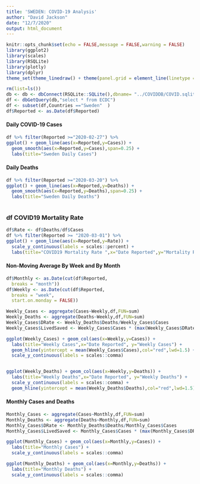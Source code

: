```yaml
---
title: 'SWEDEN: COVID-19 Analysis'
author: "David Jackson"
date: "12/7/2020"
output: html_document
---
```


```r
knitr::opts_chunk$set(echo = FALSE,message = FALSE,warning = FALSE)
library(ggplot2)
library(scales)
library(RSQLite)
library(plotly)
library(dplyr)
theme_set(theme_linedraw() + theme(panel.grid = element_line(linetype = 'dashed')))

```
```r
rm(list=ls())
db <- db <- dbConnect(RSQLite::SQLite(),dbname= "../COVIDDB/COVID.sqlite3")
df <- dbGetQuery(db,"select * from ECDC")
df <- subset(df,Countries =="Sweden"  )
df$Reported <- as.Date(df$Reported)
```

#### Daily COVID-19 Cases

```r
df %>% filter(Reported >="2020-02-27") %>%
ggplot() + geom_line(aes(x=Reported,y=Cases)) +
  geom_smooth(aes(x=Reported,y=Cases),span=0.25) +
  labs(title="Sweden Daily Cases")
```

#### Daily Deaths

```r
df %>% filter(Reported >="2020-03-20") %>%
ggplot() + geom_line(aes(x=Reported,y=Deaths)) +
  geom_smooth(aes(x=Reported,y=Deaths),span=0.25) +
  labs(title="Sweden Daily Deaths") 
  
```

### df COVID19 Mortality Rate

```r
df$Rate <- df$Deaths/df$Cases 
df %>% filter(Reported >= "2020-03-01") %>%
ggplot() + geom_line(aes(x=Reported,y=Rate)) +
  scale_y_continuous(labels = scales::percent) +
  labs(title="COVID19 Mortality Rate ",x="Date Reported",y="Mortality Rate") + geom_hline(yintercept = mean(na.omit(df$Rate)),col="red",lwd=1.5)

```

#### Non-Moving Average By Week and By Month

```r
df$Monthly <- as.Date(cut(df$Reported,
  breaks = "month"))
df$Weekly <- as.Date(cut(df$Reported,
  breaks = "week",
  start.on.monday = FALSE))

```
```r
Weekly_Cases <- aggregate(Cases~Weekly,df,FUN=sum)
Weekly_Deaths <- aggregate(Deaths~Weekly,df,FUN=sum)
Weekly_Cases$DRate <- Weekly_Deaths$Deaths/Weekly_Cases$Cases
Weekly_Cases$LivedSaved <- Weekly_Cases$Cases * (max(Weekly_Cases$DRate) - Weekly_Cases$DRate) * 100

```
```r
ggplot(Weekly_Cases) + geom_col(aes(x=Weekly,y=Cases)) + 
  labs(title="Weekly Cases",x="Date Reported", y="Weekly Cases") +
  geom_hline(yintercept = mean(Weekly_Cases$Cases),col="red",lwd=1.5) +
  scale_y_continuous(labels = scales::comma) 


ggplot(Weekly_Deaths) + geom_col(aes(x=Weekly,y=Deaths)) + 
  labs(title="Weekly Deaths",x="Date Reported", y="Weekly Deaths") +
  scale_y_continuous(labels = scales::comma) +
  geom_hline(yintercept = mean(Weekly_Deaths$Deaths),col="red",lwd=1.5)
``` 

#### Monthly Cases and Deaths

```r

Monthly_Cases <- aggregate(Cases~Monthly,df,FUN=sum)
Monthly_Deaths <- aggregate(Deaths~Monthly,df,FUN=sum)
Monthly_Cases$DRate <- Monthly_Deaths$Deaths/Monthly_Cases$Cases
Monthly_Cases$LivedSaved <- Monthly_Cases$Cases * (max(Monthly_Cases$DRate) - Monthly_Cases$DRate) * 100
```
```r
ggplot(Monthly_Cases) + geom_col(aes(x=Monthly,y=Cases)) +
  labs(title="Monthly Cases") +
  scale_y_continuous(labels = scales::comma)

ggplot(Monthly_Deaths) + geom_col(aes(x=Monthly,y=Deaths)) +
  labs(title="Monthly Deaths") +
  scale_y_continuous(labels = scales::comma)
```